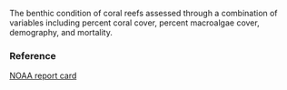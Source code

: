 The benthic condition of coral reefs assessed through a combination of variables including percent coral cover, percent macroalgae cover, demography, and mortality.

### Reference

[NOAA report card](in review)